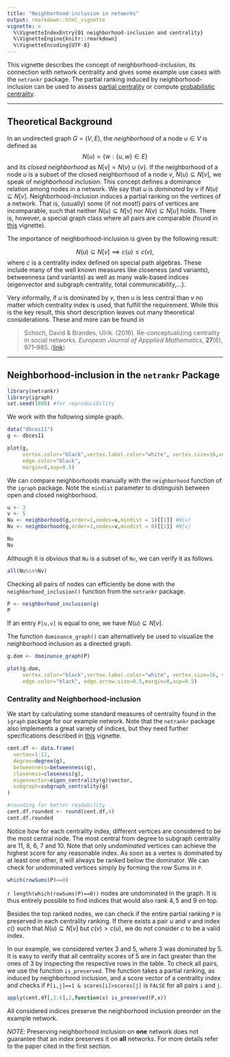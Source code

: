 ```yaml
---
title: "Neighborhood-inclusion in networks"
output: rmarkdown::html_vignette
vignette: >
  %\VignetteIndexEntry{01 neighborhood-inclusion and centrality}
  %\VignetteEngine{knitr::rmarkdown}
  %\VignetteEncoding{UTF-8}
---
```



This vignette describes the concept of neighborhood-inclusion, its connection 
with network centrality and gives some example use cases with the `netrankr` package. 
The partial ranking induced by neighborhood-inclusion can be used to assess 
[partial centrality](partial_centrality.html) or compute 
[probabilistic centrality](probabilistic_cent.html).

________________________________________________________________________________

## Theoretical Background

In an undirected graph $G=(V,E)$, the *neighborhood* of a node $u \in V$ is defined as
$$N(u)=\lbrace w : \lbrace u,w \rbrace \in E \rbrace$$
and its *closed neighborhood* as $N[v]=N(v) \cup \lbrace v \rbrace$. If the 
neighborhood of a node $u$ is a subset of the closed neighborhood of a node 
$v$, $N(u)\subseteq N[v]$, we speak of *neighborhood inclusion*. This concept 
defines a dominance relation among nodes in a network. We say that $u$ is 
*dominated* by $v$ if $N(u)\subseteq N[v]$. Neighborhood-inclusion induces a 
partial ranking on the vertices of a network. That is, (usually) some (if not most!) pairs of 
vertices are incomparable, such that neither $N(u)\subseteq N[v]$ nor $N(v)\subseteq N[u]$ holds. 
There is, however, a special graph class where all pairs are comparable 
(found in [this](threshold_graph.html) vignette).

The importance of neighborhood-inclusion is given by the following result:

$$
N(u)\subseteq N[v] \implies c(u)\leq c(v),
$$
where $c$ is a centrality index defined on special path algebras. These include
many of the well known measures like closeness (and variants), betweenness (and variants)
as well as many walk-based indices (eigenvector and subgraph centrality, total communicability,...).

Very informally, if $u$ is dominated by $v$, then u is less central 
than $v$ no matter which centrality index is used, that fulfill the requirement. 
While this is the key result, this short description leaves out many theoretical
considerations. These and more can be found in 

> Schoch, David & Brandes, Ulrik. (2016). Re-conceptualizing centrality in social networks.
*European Journal of Appplied Mathematics*, **27**(6), 971–985.
([link](https://doi.org/10.1017/S0956792516000401))

________________________________________________________________________________

## Neighborhood-inclusion in the `netrankr` Package

```r
library(netrankr)
library(igraph)
set.seed(1886) #for reproducibility
```

We work with the following simple graph.
```r
data("dbces11")
g <- dbces11

plot(g,
     vertex.color="black",vertex.label.color="white", vertex.size=16,vertex.label.cex=0.75,
     edge.color="black",
     margin=0,asp=0.5)
```

We can compare neighborhoods manually with the `neighborhood` function of the 
`igraph` package. Note the `mindist` parameter to distinguish between open and 
closed neighborhood.
```r
u <- 3
v <- 5
Nu <- neighborhood(g,order=1,nodes=u,mindist = 1)[[1]] #N(u) 
Nv <- neighborhood(g,order=1,nodes=v,mindist = 0)[[1]] #N[v] 

Nu
Nv
```
Although it is obvious that `Nu` is a subset of `Nv`, we can verify it as follows. 

```r
all(Nu%in%Nv)
```

Checking all pairs of nodes can efficiently be done with the `neighborhood_inclusion()` 
function from the `netrankr` package.  

```r
P <- neighborhood_inclusion(g)
P
```
  
If an entry `P[u,v]` is equal to one, we have $N(u)\subseteq N[v]$.  

The function `dominance_graph()` can alternatively be used to visualize the 
neighborhood inclusion as a directed graph.

```r
g.dom <- dominance_graph(P)

plot(g.dom,
     vertex.color="black",vertex.label.color="white", vertex.size=16, vertex.label.cex=0.75,
     edge.color="black", edge.arrow.size=0.5,margin=0,asp=0.5)
```

### Centrality and Neighborhood-inclusion
We start by calculating some standard measures of centrality found in the 
`ìgraph` package for our example network. Note that the `netrankr` package also
implements a great variety of indices, but they need further specifications described
in [this](centrality_indices.html) vignette.
```r
cent.df <- data.frame(
  vertex=1:11,
  degree=degree(g),
  betweenness=betweenness(g),
  closeness=closeness(g),
  eigenvector=eigen_centrality(g)$vector,
  subgraph=subgraph_centrality(g)
)

#rounding for better readability
cent.df.rounded <- round(cent.df,4) 
cent.df.rounded
```

Notice how for each centrality index, different vertices are considered to be the most central node. The most central from degree to subgraph centrality are $11$, $8$, $6$, $7$ and $10$. Note that only *undominated* vertices can achieve the highest score for any reasonable index. As soon as a vertex is dominated by at least one other, it will always be ranked below the dominator. We can check for undominated vertices simply by forming the row Sums in `P`.
```r
which(rowSums(P)==0)
```
`r length(which(rowSums(P)==0))` nodes are undominated in the graph. It is thus entirely possible to find indices that would also rank 
$4, 5$ and $9$ on top.

Besides the top ranked nodes, we can check if the entire partial ranking `P` is preserved in each centrality ranking. If there exists a pair $u$ and $v$ and index $c()$ such that $N(u)\subseteq N[v]$ but $c(v)>c(u)$, we do not consider $c$ to be a valid index.

In our example, we considered vertex $3$ and $5$, where $3$ was dominated by $5$. It is easy to verify that all centrality scores of $5$ are in fact greater than the ones of $3$ by inspecting the respective rows in the table. To check all pairs, we use the function `is_preserved`. The function takes a partial ranking, as induced by neighborhood inclusion, and a score vector of a centrality index and checks if
`P[i,j]==1 & scores[i]>scores[j]` is `FALSE` for all pairs `i` and `j`.

```r
apply(cent.df[,2:6],2,function(x) is_preserved(P,x))
```
All considered indices preserve the neighborhood inclusion preorder on the example network. 

*NOTE*: Preserving neighborhood inclusion on **one** network does not guarantee that an index preserves it on **all** networks. For more details refer to the paper cited in the first section.
